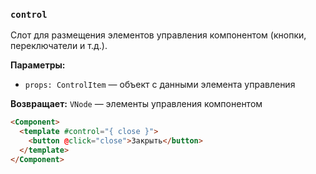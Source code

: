 ### `control`

Слот для размещения элементов управления компонентом (кнопки, переключатели и т.д.).

**Параметры:**
- `props: ControlItem` — объект с данными элемента управления

**Возвращает:** `VNode` — элементы управления компонентом

```html
<Component>
  <template #control="{ close }">
    <button @click="close">Закрыть</button>
  </template>
</Component>
```
